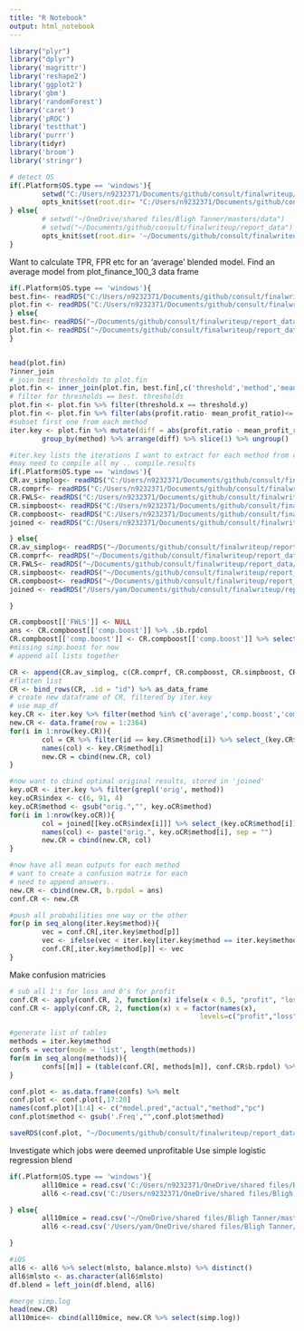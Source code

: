 ```yaml
---
title: "R Notebook"
output: html_notebook
---
```


```r

library("plyr")
library("dplyr")
library('magrittr')
library('reshape2')
library('ggplot2')
library('gbm')
library('randomForest')
library('caret')
library('pROC')
library('testthat')
library('purrr')
library(tidyr)
library('broom')
library('stringr')

# detect OS
if(.Platform$OS.type == 'windows'){
        setwd("C:/Users/n9232371/Documents/github/consult/finalwriteup/report_data/")
        opts_knit$set(root.dir= "C:/Users/n9232371/Documents/github/consult/finalwriteup/report_data/")
} else{
        # setwd("~/OneDrive/shared files/Bligh Tanner/masters/data")
        # setwd("~/Documents/github/consult/finalwriteup/report_data")
        opts_knit$set(root.dir= '~/Documents/github/consult/finalwriteup/')
}


```

Want to calculate TPR, FPR etc for an 'average' blended model. Find an average model from plot_finance_100_3 data frame

```r
if(.Platform$OS.type == 'windows'){
best.fin<- readRDS("C:/Users/n9232371/Documents/github/consult/finalwriteup/report_data/best_fin.rds")
plot.fin <- readRDS("C:/Users/n9232371/Documents/github/consult/finalwriteup/report_data/plot_finance_100_3.rds")
} else{
best.fin<- readRDS("~/Documents/github/consult/finalwriteup/report_data/best_fin.rds")
plot.fin <- readRDS("~/Documents/github/consult/finalwriteup/report_data/plot_finance_100_3.rds")
}


head(plot.fin)
?inner_join
# join best thresholds to plot.fin
plot.fin <- inner_join(plot.fin, best.fin[,c('threshold','method','mean_profit_ratio')], by = "method")
# filter for thresholds == best. thresholds
plot.fin <- plot.fin %>% filter(threshold.x == threshold.y)
plot.fin <- plot.fin %>% filter(abs(profit.ratio- mean_profit_ratio)<=.5)
#subset first one from each method
iter.key <- plot.fin %>% mutate(diff = abs(profit.ratio - mean_profit_ratio)) %>%
        group_by(method) %>% arrange(diff) %>% slice(1) %>% ungroup()

#iter.key lists the iterations I want to extract for each method from compile.results (finance_results)
#may need to compile all my .. compile.results
if(.Platform$OS.type == 'windows'){
CR.av_simplog<- readRDS("C:/Users/n9232371/Documents/github/consult/finalwriteup/report_data/finance_results_av_simplog.rds")
CR.comprf<- readRDS("C:/Users/n9232371/Documents/github/consult/finalwriteup/report_data/finance_results_comprf.rds")
CR.FWLS<- readRDS("C:/Users/n9232371/Documents/github/consult/finalwriteup/report_data/finance_results_FWLS.rds")
CR.simpboost<- readRDS("C:/Users/n9232371/Documents/github/consult/finalwriteup/report_data/finance_results_simpboost.rds")
CR.compboost<- readRDS("C:/Users/n9232371/Documents/github/consult/finalwriteup/report_data/finance_results_FWLScomp_boost.rds")
joined <- readRDS("C:/Users/n9232371/Documents/github/consult/finalwriteup/report_data/joined.rds")

} else{
CR.av_simplog<- readRDS("~/Documents/github/consult/finalwriteup/report_data/finance_results_av_simplog.rds")
CR.comprf<- readRDS("~/Documents/github/consult/finalwriteup/report_data/finance_results_comprf.rds")
CR.FWLS<- readRDS("~/Documents/github/consult/finalwriteup/report_data/finance_results_FWLS.rds")
CR.simpboost<- readRDS("~/Documents/github/consult/finalwriteup/report_data/finance_results_simpboost.rds")
CR.compboost<- readRDS("~/Documents/github/consult/finalwriteup/report_data/finance_results_FWLScomp_boost.rds")
joined <- readRDS("/Users/yam/Documents/github/consult/finalwriteup/report_data/joined.rds")

}

CR.compboost[['FWLS']] <- NULL
ans <- CR.compboost[['comp.boost']] %>% .$b.rpdol
CR.compboost[['comp.boost']] <- CR.compboost[['comp.boost']] %>% select(-balance.mlsto, -b.rpdol) 
#missing simp.boost for now
# append all lists together

CR <- append(CR.av_simplog, c(CR.comprf, CR.compboost, CR.simpboost, CR.FWLS))
#flatten list
CR <- bind_rows(CR, .id = "id") %>% as_data_frame
# create new dataframe of CR, filtered by iter.key
# use map_df
key.CR <- iter.key %>% filter(method %in% c('average','comp.boost','comp.rf','FWLS','simp.log', 'simp.boost'))
new.CR <- data.frame(row = 1:2364)
for(i in 1:nrow(key.CR)){
        col = CR %>% filter(id == key.CR$method[i]) %>% select_(key.CR$iteration[i])
        names(col) <- key.CR$method[i]
        new.CR = cbind(new.CR, col)
}

#now want to cbind optimal original results, stored in 'joined'
key.oCR <- iter.key %>% filter(grepl('orig', method))
key.oCR$index <- c(6, 91, 4)
key.oCR$method <- gsub("orig.","", key.oCR$method)
for(i in 1:nrow(key.oCR)){
        col = joined[[key.oCR$index[i]]] %>% select_(key.oCR$method[i])
        names(col) <- paste("orig.", key.oCR$method[i], sep = "")
        new.CR = cbind(new.CR, col)
}

#now have all mean outputs for each method
# want to create a confusion matrix for each
# need to append answers.. 
new.CR <- cbind(new.CR, b.rpdol = ans)
conf.CR <- new.CR

#push all probabilities one way or the other
for(p in seq_along(iter.key$method)){
        vec = conf.CR[,iter.key$method[p]]
        vec <- ifelse(vec < iter.key[iter.key$method == iter.key$method[p],]$threshold.x, 0, 1)
        conf.CR[,iter.key$method[p]] <- vec
}


```
Make confusion matricies


```r

# sub all 1's for loss and 0's for profit
conf.CR <- apply(conf.CR, 2, function(x) ifelse(x < 0.5, "profit", "loss")) %>% as.data.frame
conf.CR <- apply(conf.CR, 2, function(x) x = factor(names(x), 
                                               levels=c("profit","loss"))) %>% as.data.frame %>% head

#generate list of tables
methods = iter.key$method
confs = vector(mode = 'list', length(methods))
for(m in seq_along(methods)){
        confs[[m]] = (table(conf.CR[, methods[m]], conf.CR$b.rpdol) %>% prop.table(2)*100) %>% round(1)
}

conf.plot <- as.data.frame(confs) %>% melt
conf.plot <- conf.plot[,17:20]
names(conf.plot)[1:4] <- c("model.pred","actual","method","pc")
conf.plot$method <- gsub('.Freq',"",conf.plot$method)

saveRDS(conf.plot, "~/Documents/github/consult/finalwriteup/report_data/conf_plot.rds")

```

Investigate which jobs were deemed unprofitable
Use simple logistic regression blend

```r
if(.Platform$OS.type == 'windows'){
        all10mice = read.csv('C:/Users/n9232371/OneDrive/shared files/Bligh Tanner/masters/data/all10mice_May16.csv')[,-1]
        all6 <-read.csv('C:/Users/n9232371/OneDrive/shared files/Bligh Tanner/masters/data/all6.csv')

} else{
        all10mice = read.csv('~/OneDrive/shared files/Bligh Tanner/masters/data/all10mice_May16.csv')[,-1]
        all6 <-read.csv('/Users/yam/OneDrive/shared files/Bligh Tanner/masters/data/all6.csv')

}

#iOS
all6 <- all6 %>% select(mlsto, balance.mlsto) %>% distinct()
all6$mlsto <- as.character(all6$mlsto)
df.blend = left_join(df.blend, all6)

#merge simp.log
head(new.CR)
all10mice<- cbind(all10mice, new.CR %>% select(simp.log))


```








